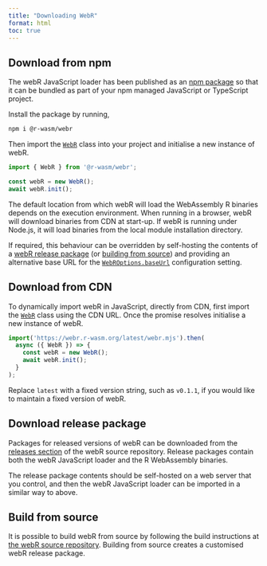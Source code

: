 ```yaml
---
title: "Downloading WebR"
format: html
toc: true
---
```


## Download from npm

The webR JavaScript loader has been published as an [npm package](https://www.npmjs.com/package/@r-wasm/webr) so that it can be bundled as part of your npm managed JavaScript or TypeScript project.

Install the package by running,

``` bash
npm i @r-wasm/webr
```

Then import the [`WebR`](api/js/classes/WebR.WebR.md) class into your project and initialise a new instance of webR.

``` javascript
import { WebR } from '@r-wasm/webr';

const webR = new WebR();
await webR.init();
```

The default location from which webR will load the WebAssembly R binaries depends on the execution environment. When running in a browser, webR will download binaries from CDN at start-up. If webR is running under Node.js, it will load binaries from the local module installation directory.

If required, this behaviour can be overridden by self-hosting the contents of a [webR release package](#download-release) (or [building from source](#build-from-source)) and providing an alternative base URL for the [`WebROptions.baseUrl`](api/js/interfaces/WebR.WebROptions.md#baseurl) configuration setting.

## Download from CDN

To dynamically import webR in JavaScript, directly from CDN, first import the [`WebR`](api/js/classes/WebR.WebR.md) class using the CDN URL. Once the promise resolves initialise a new instance of webR.

``` javascript
import('https://webr.r-wasm.org/latest/webr.mjs').then(
  async ({ WebR }) => {
    const webR = new WebR();
    await webR.init();
  }
);
```

Replace `latest` with a fixed version string, such as `v0.1.1`, if you would like to maintain a fixed version of webR.

## Download release package {#download-release}

Packages for released versions of webR can be downloaded from the [releases section](https://github.com/r-wasm/webr/releases) of the webR source repository. Release packages contain both the webR JavaScript loader and the R WebAssembly binaries.

The release package contents should be self-hosted on a web server that you control, and then the webR JavaScript loader can be imported in a similar way to above.

## Build from source {#build-from-source}

It is possible to build webR from source by following the build instructions at [the webR source repository](https://github.com/r-wasm/webr). Building from source creates a customised webR release package.
